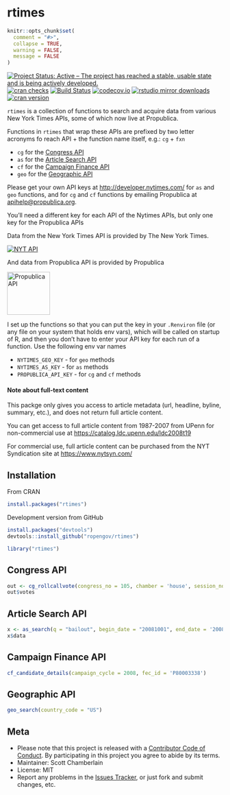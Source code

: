 rtimes
======

```r
knitr::opts_chunk$set(
  comment = "#>",
  collapse = TRUE,
  warning = FALSE,
  message = FALSE
)
```

[![Project Status: Active – The project has reached a stable, usable state and is being actively developed.](http://www.repostatus.org/badges/latest/active.svg)](http://www.repostatus.org/#active)
[![cran checks](https://cranchecks.info/badges/worst/rtimes)](https://cranchecks.info/pkgs/rtimes)
[![Build Status](https://api.travis-ci.org/rOpenGov/rtimes.png)](https://travis-ci.org/rOpenGov/rtimes)
[![codecov.io](https://codecov.io/github/rOpenGov/rtimes/coverage.svg?branch=master)](https://codecov.io/github/rOpenGov/rtimes?branch=master)
[![rstudio mirror downloads](http://cranlogs.r-pkg.org/badges/rtimes?color=2ED968)](https://github.com/metacran/cranlogs.app)
[![cran version](http://www.r-pkg.org/badges/version/rtimes)](https://cran.r-project.org/package=rtimes)

`rtimes` is a collection of functions to search and acquire data from various New York Times APIs,
some of which now live at Propublica.

Functions in `rtimes` that wrap these APIs are prefixed by two letter acronyms fo reach API + the function name itself, e.g.: `cg` + `fxn`

* `cg` for the [Congress API](https://propublica.github.io/congress-api-docs)
* `as` for the [Article Search API](http://developer.nytimes.com/article_search_v2.json)
* `cf` for the [Campaign Finance API](https://propublica.github.io/campaign-finance-api-docs)
* `geo` for the [Geographic API](http://developer.nytimes.com/geo_api_v2.json)

Please get your own API keys at <http://developer.nytimes.com/> for `as` and `geo`
functions, and for `cg` and `cf` functions by emailing Propublica at [apihelp@propublica.org](mailto:apihelp@propublica.org).

You'll need a different key for each API of the Nytimes APIs, but only one key for the Propublica
APIs

Data from the New York Times API is provided by The New York Times.

<a border="0" href="http://developer.nytimes.com" ><img src="http://graphics8.nytimes.com/packages/images/developer/logos/poweredby_nytimes_200b.png" alt="NYT API" /></a>

And data from Propublica API is provided by Propublica

<a border="0" href="https://www.propublica.org/datastore/apis" ><img src="tools/propublica.jpg" alt="Propublica API" width="100" /></a>

I set up the functions so that you can put the key in your `.Renviron` file (or any
file on your system that holds env vars), which will be called on startup of R, and then you
don't have to enter your API key for each run of a function. Use the following env var names

* `NYTIMES_GEO_KEY` - for `geo` methods
* `NYTIMES_AS_KEY` - for `as` methods
* `PROPUBLICA_API_KEY` - for `cg` and `cf` methods


#### Note about full-text content

This packge only gives you access to article metadata (url, headline, byline, summary, etc.), and does not return full article content.

You can get access to full article content from 1987-2007 from UPenn for non-commercial use at <https://catalog.ldc.upenn.edu/ldc2008t19>

For commercial use, full article content can be purchased from the NYT Syndication site at <https://www.nytsyn.com/>

## Installation

From CRAN

```r
install.packages("rtimes")
```

Development version from GitHub

```r
install.packages("devtools")
devtools::install_github("ropengov/rtimes")
```

```r
library("rtimes")
```

## Congress API

```r
out <- cg_rollcallvote(congress_no = 105, chamber = 'house', session_no = 2, rollcall_no = 38)
out$votes
```

## Article Search API

```r
x <- as_search(q = "bailout", begin_date = "20081001", end_date = '20081201')
x$data
```

## Campaign Finance API

```r
cf_candidate_details(campaign_cycle = 2008, fec_id = 'P80003338')
```

## Geographic API

```r
geo_search(country_code = "US")
```

## Meta

* Please note that this project is released with a [Contributor Code of Conduct](CODE_OF_CONDUCT.md). By participating in this project you agree to abide by its terms.
* Maintainer: Scott Chamberlain
* License: MIT
* Report any problems in the [Issues Tracker](https://github.com/ropengov/rtimes/issues), or just fork and submit changes, etc.

